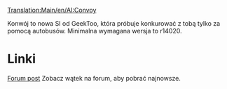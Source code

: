 [[Translation:Main/en/AI:Convoy]]
<!--{{en/NoAI}}-->{{pl/NoAI}}

Konwój to nowa SI od GeekToo, która próbuje konkurować z tobą tylko za pomocą autobusów.
Minimalna wymagana wersja to r14020.

= Linki=
[http://www.tt-forums.net/viewtopic.php?f=65&t=37946&p=718598#p718598 Forum post]
Zobacz wątek na forum, aby pobrać najnowsze.